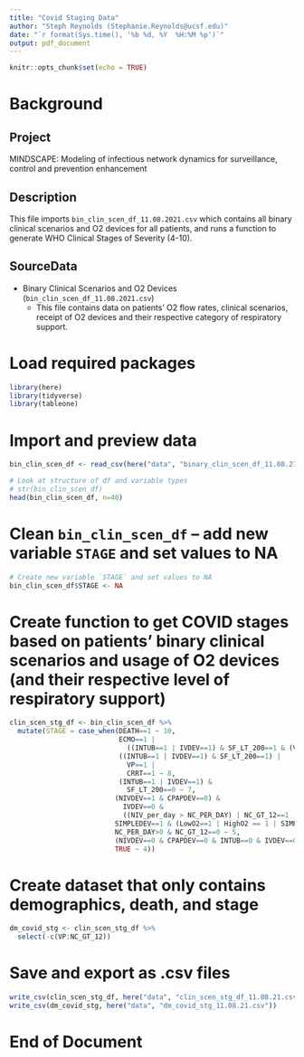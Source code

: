 ```yaml
---
title: "Covid Staging Data"
author: "Steph Reynolds (Stephanie.Reynolds@ucsf.edu)"
date: "`r format(Sys.time(), '%b %d, %Y  %H:%M %p')`"
output: pdf_document
---
```


```r
knitr::opts_chunk$set(echo = TRUE)
```

# Background

## Project 
MINDSCAPE: Modeling of infectious network dynamics for surveillance, control and prevention enhancement

## Description
This file imports `bin_clin_scen_df_11.08.2021.csv` which contains all binary clinical scenarios and O2 devices for all patients, and runs a function to generate WHO Clinical Stages of Severity (4-10).

## SourceData
  - Binary Clinical Scenarios and O2 Devices (`bin_clin_scen_df_11.08.2021.csv`)
    + This file contains data on patients' O2 flow rates, clinical scenarios, receipt of O2 devices and their respective category of respiratory support.

# Load required packages 
```r
library(here)
library(tidyverse)
library(tableone)
```

# Import and preview data 
```r
bin_clin_scen_df <- read_csv(here("data", "binary_clin_scen_df_11.08.21.csv"))

# Look at structure of df and variable types 
# str(bin_clin_scen_df)
head(bin_clin_scen_df, n=40)
```

# Clean `bin_clin_scen_df` -- add new variable `STAGE` and set values to NA 
```r
# Create new variable `STAGE` and set values to NA 
bin_clin_scen_df$STAGE <- NA

```

# Create function to get COVID stages based on patients' binary clinical scenarios and usage of O2 devices (and their respective level of respiratory support)
```r
clin_scen_stg_df <- bin_clin_scen_df %>% 
  mutate(STAGE = case_when(DEATH==1 ~ 10,
                           ECMO==1 | 
                             ((INTUB==1 | IVDEV==1) & SF_LT_200==1 & (VP==1 | CRRT==1)) ~ 9,      # SHOULD I JUST USE 'IVDEV' OR ('INTUB' OR 'IVDEV')???
                           ((INTUB==1 | IVDEV==1) & SF_LT_200==1) |    # SHOULD I JUST USE 'IVDEV' OR ('INTUB' OR 'IVDEV')???
                             VP==1 | 
                             CRRT==1 ~ 8,
                           (INTUB==1 | IVDEV==1) & 
                             SF_LT_200==0 ~ 7,
                          (NIVDEV==1 & CPAPDEV==0) & 
                            IVDEV==0 & 
                            ((NIV_per_day > NC_PER_DAY) | NC_GT_12==1 | (NC_PER_DAY>0 & NC_GT_12==1)) ~ 6,
                          SIMPLEDEV==1 & (LowO2==1 | HighO2 == 1 | SIMPLE_PER_DAY > 1) ~ 5,
                          NC_PER_DAY>0 & NC_GT_12==0 ~ 5, 
                          (NIVDEV==0 & CPAPDEV==0 & INTUB==0 & IVDEV==0 & SIMPLEDEV==0) & LowO2==1 ~ 5,
                          TRUE ~ 4))

```

# Create dataset that only contains demographics, death, and stage
```r
dm_covid_stg <- clin_scen_stg_df %>% 
  select(-c(VP:NC_GT_12))
```

# Save and export as .csv files
```r
write_csv(clin_scen_stg_df, here("data", "clin_scen_stg_df_11.08.21.csv"))
write_csv(dm_covid_stg, here("data", "dm_covid_stg_11.08.21.csv"))
```

# End of Document

